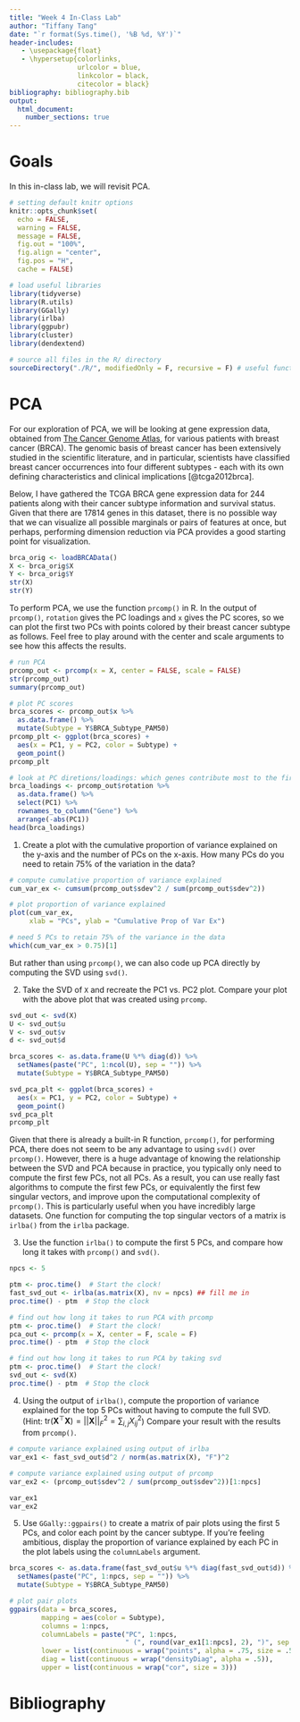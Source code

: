 ```yaml
---
title: "Week 4 In-Class Lab"
author: "Tiffany Tang"
date: "`r format(Sys.time(), '%B %d, %Y')`"
header-includes:
   - \usepackage{float}
   - \hypersetup{colorlinks, 
                 urlcolor = blue,
                 linkcolor = black, 
                 citecolor = black}
bibliography: bibliography.bib
output: 
  html_document:
    number_sections: true
---
```


# Goals

In this in-class lab, we will revisit PCA.

```r
# setting default knitr options
knitr::opts_chunk$set(
  echo = FALSE,  
  warning = FALSE,  
  message = FALSE,  
  fig.out = "100%",
  fig.align = "center", 
  fig.pos = "H",
  cache = FALSE)

# load useful libraries
library(tidyverse)
library(R.utils)
library(GGally)
library(irlba)
library(ggpubr)
library(cluster)
library(dendextend)
```

```r
# source all files in the R/ directory
sourceDirectory("./R/", modifiedOnly = F, recursive = F) # useful functions
```

# PCA

For our exploration of PCA, we will be looking at gene expression data, obtained from [The Cancer Genome Atlas](https://www.cancer.gov/about-nci/organization/ccg/research/structural-genomics/tcga), for various patients with breast cancer (BRCA). The genomic basis of breast cancer has been extensively studied in the scientific literature, and in particular, scientists have classified breast cancer occurrences into four different subtypes - each with its own defining characteristics and clinical implications [@tcga2012brca].

Below, I have gathered the TCGA BRCA gene expression data for 244 patients along with their cancer subtype information and survival status. Given that there are 17814 genes in this dataset, there is no possible way that we can visualize all possible marginals or pairs of features at once, but perhaps, performing dimension reduction via PCA provides a good starting point for visualization.

```r

brca_orig <- loadBRCAData()
X <- brca_orig$X
Y <- brca_orig$Y
str(X)
str(Y)

```

To perform PCA, we use the function ```prcomp()``` in R. In the output of ```prcomp()```, ```rotation``` gives the PC loadings and ```x``` gives the PC scores, so we can plot the first two PCs with points colored by their breast cancer subtype as follows. Feel free to play around with the center and scale arguments to see how this affects the results.

```r

# run PCA
prcomp_out <- prcomp(x = X, center = FALSE, scale = FALSE)
str(prcomp_out)
summary(prcomp_out)

# plot PC scores
brca_scores <- prcomp_out$x %>%
  as.data.frame() %>%
  mutate(Subtype = Y$BRCA_Subtype_PAM50)
prcomp_plt <- ggplot(brca_scores) +
  aes(x = PC1, y = PC2, color = Subtype) +
  geom_point()
prcomp_plt

# look at PC diretions/loadings: which genes contribute most to the first PC
brca_loadings <- prcomp_out$rotation %>%
  as.data.frame() %>%
  select(PC1) %>%
  rownames_to_column("Gene") %>%
  arrange(-abs(PC1))
head(brca_loadings)

```


1. Create a plot with the cumulative proportion of variance explained on the y-axis and the number of PCs on the x-axis. How many PCs do you need to retain $75\%$ of the variation in the data?

```r

# compute cumulative proportion of variance explained
cum_var_ex <- cumsum(prcomp_out$sdev^2 / sum(prcomp_out$sdev^2))

# plot proportion of variance explained
plot(cum_var_ex, 
     xlab = "PCs", ylab = "Cumulative Prop of Var Ex")

# need 5 PCs to retain 75% of the variance in the data
which(cum_var_ex > 0.75)[1]

```

But rather than using ```prcomp()```, we can also code up PCA directly by computing the SVD using ```svd()```.

2. Take the SVD of ```X``` and recreate the PC1 vs. PC2 plot. Compare your plot with the above plot that was created using ```prcomp```.

```r

svd_out <- svd(X)
U <- svd_out$u
V <- svd_out$v
d <- svd_out$d

brca_scores <- as.data.frame(U %*% diag(d)) %>%
  setNames(paste("PC", 1:ncol(U), sep = "")) %>%
  mutate(Subtype = Y$BRCA_Subtype_PAM50)

svd_pca_plt <- ggplot(brca_scores) +
  aes(x = PC1, y = PC2, color = Subtype) +
  geom_point()
svd_pca_plt
prcomp_plt

```


Given that there is already a built-in R function, ```prcomp()```, for performing PCA, there does not seem to be any advantage to using ```svd()``` over ```prcomp()```. However, there is a huge advantage of knowing the relationship between the SVD and PCA because in practice, you typically only need to compute the first few PCs, not all PCs. As a result, you can use really fast algorithms to compute the first few PCs, or equivalently the first few singular vectors, and improve upon the computational complexity of ```prcomp()```. This is particularly useful when you have incredibly large datasets. One function for computing the top singular vectors of a matrix is ```irlba()``` from the ```irlba``` package. 

3. Use the function ```irlba()``` to compute the first 5 PCs, and compare how long it takes with ```prcomp()``` and ```svd()```.

```r

npcs <- 5

ptm <- proc.time()  # Start the clock!
fast_svd_out <- irlba(as.matrix(X), nv = npcs) ## fill me in
proc.time() - ptm  # Stop the clock

# find out how long it takes to run PCA with prcomp
ptm <- proc.time()  # Start the clock!
pca_out <- prcomp(x = X, center = F, scale = F)
proc.time() - ptm  # Stop the clock

# find out how long it takes to run PCA by taking svd
ptm <- proc.time()  # Start the clock!
svd_out <- svd(X)
proc.time() - ptm  # Stop the clock

```

4. Using the output of ```irlba()```, compute the proportion of variance explained for the top 5 PCs without having to compute the full SVD. (Hint: $\text{tr}(\mathbf{X}^{\top} \mathbf{X}) = || \mathbf{X} ||_F^2 = \sum_{i, j} X_{ij}^2$) Compare your result with the results from ```prcomp()```.

```r

# compute variance explained using output of irlba
var_ex1 <- fast_svd_out$d^2 / norm(as.matrix(X), "F")^2

# compute variance explained using output of prcomp
var_ex2 <- (prcomp_out$sdev^2 / sum(prcomp_out$sdev^2))[1:npcs]

var_ex1
var_ex2

```

5. Use ```GGally::ggpairs()``` to create a matrix of pair plots using the first 5 PCs, and color each point by the cancer subtype. If you're feeling ambitious, display the proportion of variance explained by each PC in the plot labels using the ```columnLabels``` argument.

```r

brca_scores <- as.data.frame(fast_svd_out$u %*% diag(fast_svd_out$d)) %>%
  setNames(paste("PC", 1:npcs, sep = "")) %>%
  mutate(Subtype = Y$BRCA_Subtype_PAM50)

# plot pair plots
ggpairs(data = brca_scores, 
        mapping = aes(color = Subtype), 
        columns = 1:npcs,  
        columnLabels = paste("PC", 1:npcs, 
                             " (", round(var_ex1[1:npcs], 2), ")", sep = ""),
        lower = list(continuous = wrap("points", alpha = .75, size = .5)),
        diag = list(continuous = wrap("densityDiag", alpha = .5)),
        upper = list(continuous = wrap("cor", size = 3)))

```

# Bibliography